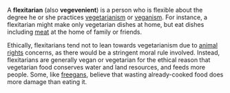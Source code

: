 A '''flexitarian''' (also '''vegevenient''') is a person who is flexible about the degree he or she practices [[vegetarian]]ism or [[vegan]]ism.  For instance, a flexitarian might make only vegetarian dishes at home, but eat dishes including [[meat]] at the home of family or friends.

Ethically, flexitarians tend not to lean towards vegetarianism due to [[animal rights]] concerns, as there would be a stringent moral rule involved. Instead, flexitarians are generally vegan or vegetarian for the ethical reason that vegetarian food conserves water and land resources, and feeds more people. Some, like [[freegan]]s, believe that wasting already-cooked food does more damage than eating it.

{{msg:stub}}